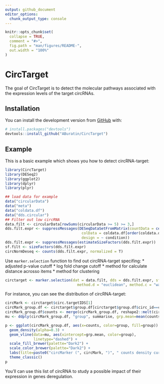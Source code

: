 ```yaml
---
output: github_document
editor_options: 
  chunk_output_type: console
---
```


<!-- README.md is generated from README.Rmd. Please edit that file -->

```r
knitr::opts_chunk$set(
  collapse = TRUE,
  comment = "#>",
  fig.path = "man/figures/README-",
  out.width = "100%"
)
```

# CircTarget

<!-- badges: start -->
<!-- badges: end -->

The goal of CircTarget is to detect the molecular pathways associated with the expression levels of 
    the target circRNAs.

## Installation

You can install the development version from [GitHub](https://github.com/ABuratin/CircTarget) with:

``` r
# install.packages("devtools")
devtools::install_github("ABuratin/CircTarget")
```
## Example

This is a basic example which shows you how to detect circRNA-target:

```r

library(CircTarget)
library(DESeq2)
library(ggplot2)
library(dplyr)
library(plyr)

## load data for example
data("circularData")
data("meta")
data("coldata.df")
data("dds.circular")
## Filter out low circRNA
data.filt <- circularData[rowSums(circularData >= 5) >= 3,]
dds.filt.expr <- suppressMessages(DESeqDataSetFromMatrix(countData = ceiling(data.filt[,coldata.df$sample_id[order(coldata.df$condition)]]),
                                   colData = coldata.df[order(coldata.df$condition),],
                                   design = ~ condition))
dds.filt.expr <- suppressMessages(estimateSizeFactors(dds.filt.expr))
sf.filt <- sizeFactors(dds.filt.expr)
circNormDeseq <- counts(dds.filt.expr, normalized = T)
```

Use `marker.selection` function to find out circRNA-target specifing:
* adjusted p-value cutoff
* log fold change cutoff
* method for calculate distance acrosso items
* method for clustering

```r
circtarget <- marker.selection(dat = data.filt, dds = dds.filt.expr, sf = sf.filt, p.cutoff = 0.1, lfc.cutoff = 1.5, 
                                 method.d = "euclidean", method.c = "ward.D2", k = 2)

```

For instance, you can see the distribution of circRNA-target:

```r

circMark <- circtarget$circ.targetIDS[1]
circMark_group.df <- circtarget$group.df[circtarget$group.df$circ_id==circMark,]
circMark_group.df$counts <- merge(circMark_group.df, reshape2::melt(circNormDeseq[circMark,]), by.x = "sample_id", by.y = "row.names")[,"value"]
mu <- ddply(circMark_group.df, "group", summarise, grp.mean=mean(counts))

p <- ggplot(circMark_group.df, aes(x=counts, color=group, fill=group)) +
  geom_density(alpha=0.3) + 
  geom_vline(data=mu, aes(xintercept=grp.mean, color=group),
             linetype="dashed") +
  scale_fill_brewer(palette="Dark2") + 
  scale_color_brewer(palette="Dark2") + 
  labs(title=paste0("circMarker (", circMark, ")", " counts density curve"), x = "Normalized read counts", y = "Density") + 
  theme_classic()
p
```

You'll can use this list of circRNA to study a possible impact of their expression in genes deregulation. 
